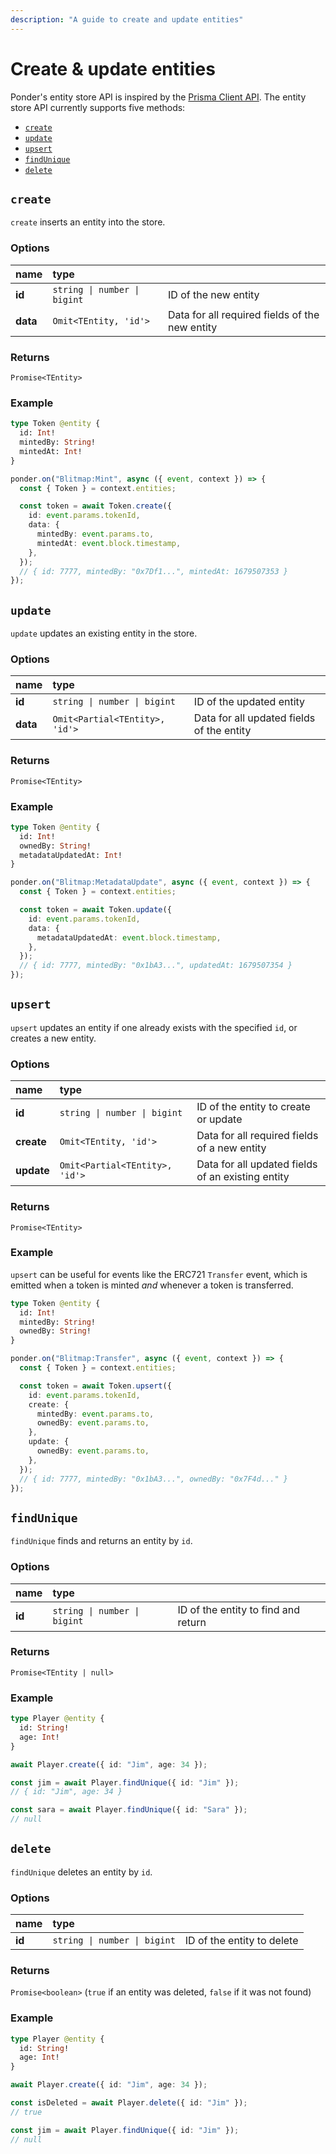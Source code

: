 ```yaml
---
description: "A guide to create and update entities"
---
```



# Create & update entities

Ponder's entity store API is inspired by the [Prisma Client API](https://www.prisma.io/docs/reference/api-reference/prisma-client-reference#model-queries). The entity store API currently supports five methods:

- [`create`](/guides/create-update-entities#create)
- [`update`](/guides/create-update-entities#update)
- [`upsert`](/guides/create-update-entities#upsert)
- [`findUnique`](/guides/create-update-entities#findUnique)
- [`delete`](/guides/create-update-entities#delete)

## `create`

`create` inserts an entity into the store.

### Options

| name     | type                         |                                                |
| :------- | :--------------------------- | :--------------------------------------------- |
| **id**   | `string \| number \| bigint` | ID of the new entity                           |
| **data** | `Omit<TEntity, 'id'>`        | Data for all required fields of the new entity |

### Returns

`Promise<TEntity>`

### Example

<div className="code-columns">

```graphql filename="schema.graphql"
type Token @entity {
  id: Int!
  mintedBy: String!
  mintedAt: Int!
}
```

```ts filename="src/index.ts"
ponder.on("Blitmap:Mint", async ({ event, context }) => {
  const { Token } = context.entities;

  const token = await Token.create({
    id: event.params.tokenId,
    data: {
      mintedBy: event.params.to,
      mintedAt: event.block.timestamp,
    },
  });
  // { id: 7777, mintedBy: "0x7Df1...", mintedAt: 1679507353 }
});
```

</div>

## `update`

`update` updates an existing entity in the store.

### Options

| name     | type                           |                                           |
| :------- | :----------------------------- | :---------------------------------------- |
| **id**   | `string \| number \| bigint`   | ID of the updated entity                  |
| **data** | `Omit<Partial<TEntity>, 'id'>` | Data for all updated fields of the entity |

### Returns

`Promise<TEntity>`

### Example

<div className="code-columns">

```graphql filename="schema.graphql"
type Token @entity {
  id: Int!
  ownedBy: String!
  metadataUpdatedAt: Int!
}
```

```ts filename="src/index.ts"
ponder.on("Blitmap:MetadataUpdate", async ({ event, context }) => {
  const { Token } = context.entities;

  const token = await Token.update({
    id: event.params.tokenId,
    data: {
      metadataUpdatedAt: event.block.timestamp,
    },
  });
  // { id: 7777, mintedBy: "0x1bA3...", updatedAt: 1679507354 }
});
```

</div>

## `upsert`

`upsert` updates an entity if one already exists with the specified `id`, or creates a new entity.

### Options

| name       | type                           |                                                   |
| :--------- | :----------------------------- | :------------------------------------------------ |
| **id**     | `string \| number \| bigint`   | ID of the entity to create or update              |
| **create** | `Omit<TEntity, 'id'>`          | Data for all required fields of a new entity      |
| **update** | `Omit<Partial<TEntity>, 'id'>` | Data for all updated fields of an existing entity |

### Returns

`Promise<TEntity>`

### Example

`upsert` can be useful for events like the ERC721 `Transfer` event, which is emitted when a token is minted _and_ whenever a token is transferred.

<div className="code-columns">

```graphql filename="schema.graphql"
type Token @entity {
  id: Int!
  mintedBy: String!
  ownedBy: String!
}
```

```ts filename="src/index.ts"
ponder.on("Blitmap:Transfer", async ({ event, context }) => {
  const { Token } = context.entities;

  const token = await Token.upsert({
    id: event.params.tokenId,
    create: {
      mintedBy: event.params.to,
      ownedBy: event.params.to,
    },
    update: {
      ownedBy: event.params.to,
    },
  });
  // { id: 7777, mintedBy: "0x1bA3...", ownedBy: "0x7F4d..." }
});
```

</div>

## `findUnique`

`findUnique` finds and returns an entity by `id`.

### Options

| name   | type                         |                                     |
| :----- | :--------------------------- | :---------------------------------- |
| **id** | `string \| number \| bigint` | ID of the entity to find and return |

### Returns

`Promise<TEntity | null>`

### Example

<div className="code-columns">

```graphql filename="schema.graphql"
type Player @entity {
  id: String!
  age: Int!
}
```

```ts filename="src/index.ts"
await Player.create({ id: "Jim", age: 34 });

const jim = await Player.findUnique({ id: "Jim" });
// { id: "Jim", age: 34 }

const sara = await Player.findUnique({ id: "Sara" });
// null
```

</div>

## `delete`

`findUnique` deletes an entity by `id`.

### Options

| name   | type                         |                            |
| :----- | :--------------------------- | :------------------------- |
| **id** | `string \| number \| bigint` | ID of the entity to delete |

### Returns

`Promise<boolean>` (`true` if an entity was deleted, `false` if it was not found)

### Example

<div className="code-columns">

```graphql filename="schema.graphql"
type Player @entity {
  id: String!
  age: Int!
}
```

```ts filename="src/index.ts"
await Player.create({ id: "Jim", age: 34 });

const isDeleted = await Player.delete({ id: "Jim" });
// true

const jim = await Player.findUnique({ id: "Jim" });
// null
```

</div>
